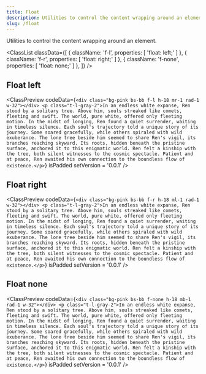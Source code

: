 ```yaml
---
title: Float
description: Utilities to control the content wrapping around an element.
slug: /float
---
```



Utilities to control the content wrapping around an element.

<ClassList
  classData={[
    {
      className: 'f-l',
      properties: [
        'float: left;'
      ]
    },
    {
      className: 'f-r',
      properties: [
        'float: right;'
      ]
    },
    {
      className: 'f-none',
      properties: [
        'float: none;'
      ]
    },
  ]}
/>

## Float left

<ClassPreview
  codeData={`<div class="bg-pink bs-bb f-l h-18 mr-1 rad-1 w-32"></div>
    <p class="t-l-gray-2">In an endless white expanse, Ren stood by a solitary tree. Above him, souls streaked like comets, fleeting and swift. The world, pure white, offered only fleeting motion. In the midst of longing, Ren found a quiet surrender, waiting in timeless silence. Each soul's trajectory told a unique story of its journey. Some soared gracefully, while others spiraled with wild exuberance. The lone tree beside him seemed to share Ren's vigil, its branches reaching skyward. Its roots, hidden beneath the pristine surface, anchored it to this enigmatic world. Ren felt a kinship with the tree, both silent witnesses to the cosmic spectacle. Patient and at peace, Ren awaited his own connection to the boundless flow of existence.</p>`}
  isPadded
  setVersion = '0.0.1'
/>

## Float right

<ClassPreview
  codeData={`<div class="bg-pink bs-bb f-r h-18 ml-1 rad-1 w-32"></div>
    <p class="t-l-gray-2">In an endless white expanse, Ren stood by a solitary tree. Above him, souls streaked like comets, fleeting and swift. The world, pure white, offered only fleeting motion. In the midst of longing, Ren found a quiet surrender, waiting in timeless silence. Each soul's trajectory told a unique story of its journey. Some soared gracefully, while others spiraled with wild exuberance. The lone tree beside him seemed to share Ren's vigil, its branches reaching skyward. Its roots, hidden beneath the pristine surface, anchored it to this enigmatic world. Ren felt a kinship with the tree, both silent witnesses to the cosmic spectacle. Patient and at peace, Ren awaited his own connection to the boundless flow of existence.</p>`}
  isPadded
  setVersion = '0.0.1'
/>

## Float none

<ClassPreview
  codeData={`<div class="bg-pink bs-bb f-none h-18 mb-1 rad-1 w-32"></div>
    <p class="t-l-gray-2">In an endless white expanse, Ren stood by a solitary tree. Above him, souls streaked like comets, fleeting and swift. The world, pure white, offered only fleeting motion. In the midst of longing, Ren found a quiet surrender, waiting in timeless silence. Each soul's trajectory told a unique story of its journey. Some soared gracefully, while others spiraled with wild exuberance. The lone tree beside him seemed to share Ren's vigil, its branches reaching skyward. Its roots, hidden beneath the pristine surface, anchored it to this enigmatic world. Ren felt a kinship with the tree, both silent witnesses to the cosmic spectacle. Patient and at peace, Ren awaited his own connection to the boundless flow of existence.</p>`}
  isPadded
  setVersion = '0.0.1'
/>